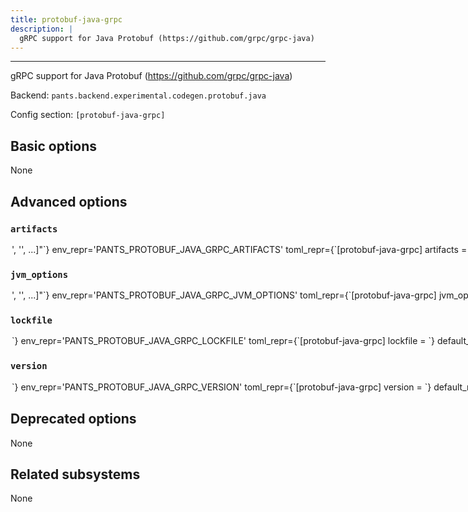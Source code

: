 ```yaml
---
title: protobuf-java-grpc
description: |
  gRPC support for Java Protobuf (https://github.com/grpc/grpc-java)
---
```



---

gRPC support for Java Protobuf (https://github.com/grpc/grpc-java)

Backend: <span className="color--primary">`pants.backend.experimental.codegen.protobuf.java`</span>

Config section: <span className="color--primary">`[protobuf-java-grpc]`</span>

<span className={styles.options}>

## Basic options

None

## Advanced options

### `artifacts`

<Option
  cli_repr={`--protobuf-java-grpc-artifacts="['<str>', '<str>', ...]"`}
  env_repr='PANTS_PROTOBUF_JAVA_GRPC_ARTIFACTS'
  toml_repr={`[protobuf-java-grpc]
artifacts = [
    '<str>',
    '<str>',
    ...,
]`}
  default_repr={`[\n  "io.grpc:protoc-gen-grpc-java:exe:linux-aarch_64:{version}",\n  "io.grpc:protoc-gen-grpc-java:exe:linux-x86_64:{version}",\n  "io.grpc:protoc-gen-grpc-java:exe:osx-aarch_64:{version}",\n  "io.grpc:protoc-gen-grpc-java:exe:osx-x86_64:{version}"\n]`}
>

Artifact requirements for this tool using specified as either the address of a `jvm_artifact` target or, alternatively, as a colon-separated Maven coordinates (e.g., `group:name:version`). For Maven coordinates, the string `{version}` version will be substituted with the value of the `[protobuf-java-grpc].version` option.

</Option>

### `jvm_options`

<Option
  cli_repr={`--protobuf-java-grpc-jvm-options="['<str>', '<str>', ...]"`}
  env_repr='PANTS_PROTOBUF_JAVA_GRPC_JVM_OPTIONS'
  toml_repr={`[protobuf-java-grpc]
jvm_options = [
    '<str>',
    '<str>',
    ...,
]`}
  default_repr={`[]`}
>

List of JVM options to pass to `protobuf-java-grpc` JVM processes.

Options set here will be added to those set in `[jvm].global_options`. Please check the documentation for the `jvm` subsystem to see what values are accepted here.

</Option>

### `lockfile`

<Option
  cli_repr={`--protobuf-java-grpc-lockfile=<str>`}
  env_repr='PANTS_PROTOBUF_JAVA_GRPC_LOCKFILE'
  toml_repr={`[protobuf-java-grpc]
lockfile = <str>`}
  default_repr={`<default>`}
>

Path to a lockfile used for installing the tool.

Set to the string `<default>` to use a lockfile provided by Pants, so long as you have not changed the `--version` option. See https://github.com/pantsbuild/pants/blob/release_2.23.0.dev1/src/python/pants/backend/codegen/protobuf/java/grpc-java.default.lockfile.txt for the default lockfile contents.

To use a custom lockfile, set this option to a file path relative to the build root, then run `pants jvm-generate-lockfiles --resolve=protobuf-java-grpc`.

</Option>

### `version`

<Option
  cli_repr={`--protobuf-java-grpc-version=<str>`}
  env_repr='PANTS_PROTOBUF_JAVA_GRPC_VERSION'
  toml_repr={`[protobuf-java-grpc]
version = <str>`}
  default_repr={`1.48.0`}
>

Version string for the tool. This is available for substitution in the `[protobuf-java-grpc].artifacts` option by including the string `{version}`.

</Option>

## Deprecated options

None

## Related subsystems

None

</span>
